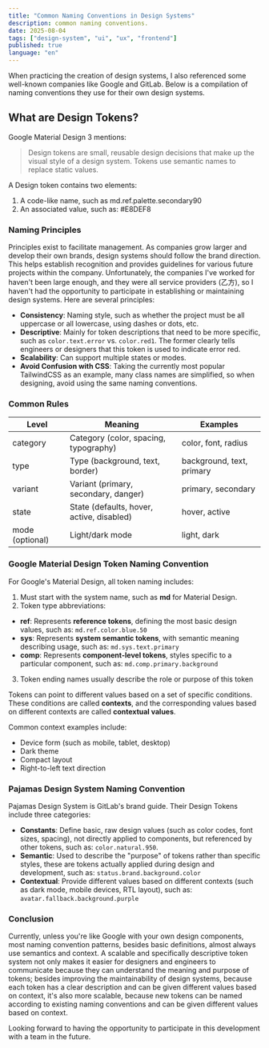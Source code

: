 ```yaml
---
title: "Common Naming Conventions in Design Systems"
description: common naming conventions.
date: 2025-08-04
tags: ["design-system", "ui", "ux", "frontend"]
published: true
language: "en"
---
```


When practicing the creation of design systems, I also referenced some well-known companies like Google and GitLab. Below is a compilation of naming conventions they use for their own design systems.

## What are Design Tokens?

Google Material Design 3 mentions:

> Design tokens are small, reusable design decisions that make up the visual style of a design system. Tokens use semantic names to replace static values.

A Design token contains two elements:

1. A code-like name, such as md.ref.palette.secondary90
2. An associated value, such as: #E8DEF8

### Naming Principles

Principles exist to facilitate management. As companies grow larger and develop their own brands, design systems should follow the brand direction. This helps establish recognition and provides guidelines for various future projects within the company.
Unfortunately, the companies I've worked for haven't been large enough, and they were all service providers (乙方), so I haven't had the opportunity to participate in establishing or maintaining design systems. Here are several principles:

- **Consistency**: Naming style, such as whether the project must be all uppercase or all lowercase, using dashes or dots, etc.
- **Descriptive**: Mainly for token descriptions that need to be more specific, such as `color.text.error` vs. `color.red1`. The former clearly tells engineers or designers that this token is used to indicate error red.
- **Scalability**: Can support multiple states or modes.
- **Avoid Confusion with CSS**: Taking the currently most popular TailwindCSS as an example, many class names are simplified, so when designing, avoid using the same naming conventions.

### Common Rules

| Level           | Meaning                                   | Examples                  |
| --------------- | ----------------------------------------- | ------------------------- |
| category        | Category (color, spacing, typography)     | color, font, radius       |
| type            | Type (background, text, border)           | background, text, primary |
| variant         | Variant (primary, secondary, danger)      | primary, secondary        |
| state           | State (defaults, hover, active, disabled) | hover, active             |
| mode (optional) | Light/dark mode                           | light, dark               |

### Google Material Design Token Naming Convention

For Google's Material Design, all token naming includes:

1. Must start with the system name, such as **md** for Material Design.
2. Token type abbreviations:

- **ref**: Represents **reference tokens**, defining the most basic design values, such as: `md.ref.color.blue.50`
- **sys**: Represents **system semantic tokens**, with semantic meaning describing usage, such as: `md.sys.text.primary`
- **comp**: Represents **component-level tokens**, styles specific to a particular component, such as: `md.comp.primary.background`

3. Token ending names usually describe the role or purpose of this token

Tokens can point to different values based on a set of specific conditions. These conditions are called **contexts**, and the corresponding values based on different contexts are called **contextual values**.

Common context examples include:

- Device form (such as mobile, tablet, desktop)
- Dark theme
- Compact layout
- Right-to-left text direction

### Pajamas Design System Naming Convention

Pajamas Design System is GitLab's brand guide. Their Design Tokens include three categories:

- **Constants**: Define basic, raw design values (such as color codes, font sizes, spacing), not directly applied to components, but referenced by other tokens, such as: `color.natural.950`.
- **Semantic**: Used to describe the "purpose" of tokens rather than specific styles, these are tokens actually applied during design and development, such as: `status.brand.background.color`
- **Contextual**: Provide different values based on different contexts (such as dark mode, mobile devices, RTL layout), such as: `avatar.fallback.background.purple`

### Conclusion

Currently, unless you're like Google with your own design components, most naming convention patterns, besides basic definitions, almost always use semantics and context. A scalable and specifically descriptive token system not only makes it easier for designers and engineers to communicate because they can understand the meaning and purpose of tokens; besides improving the maintainability of design systems, because each token has a clear description and can be given different values based on context, it's also more scalable, because new tokens can be named according to existing naming conventions and can be given different values based on context.

Looking forward to having the opportunity to participate in this development with a team in the future.
